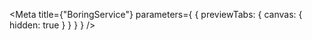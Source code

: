 
<Meta
  title={"BoringService"}
  parameters={
    {
      previewTabs: {
        canvas: {
          hidden: true
        }
      }
    }
  }
/>

<BoringServiceRootIndex />
